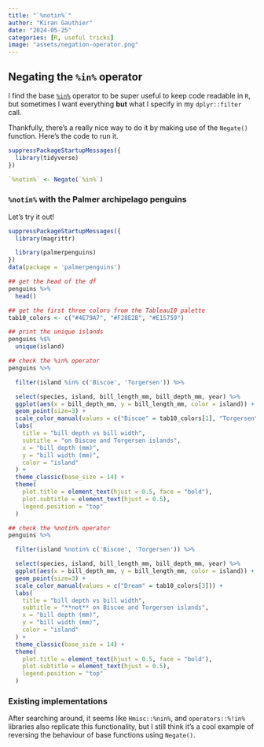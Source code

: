 ```yaml
---
title: "`%notin%`"
author: "Kiran Gauthier"
date: "2024-05-25"
categories: [R, useful tricks]
image: "assets/negation-operator.png"
---
```


## Negating the `%in%` operator

I find the base [`%in%`](https://stat.ethz.ch/R-manual/R-devel/library/base/html/match.html) operator to be super useful to keep code readable in `R`, but sometimes I want everything **but** what I specify in my `dplyr::filter` call.

Thankfully, there's a really nice way to do it by making use of the `Negate()` function. Here's the code to run it.

```r
suppressPackageStartupMessages({
  library(tidyverse)
})

`%notin%` <- Negate(`%in%`)
```

### `%notin%` with the Palmer archipelago penguins

Let's try it out!

```r
suppressPackageStartupMessages({
  library(magrittr)

  library(palmerpenguins)
})
data(package = 'palmerpenguins')

## get the head of the df
penguins %>%
  head()

## get the first three colors from the Tableau10 palette
tab10_colors <- c("#4E79A7", "#F28E2B", "#E15759")
```

```r
## print the unique islands
penguins %$%
  unique(island)
```

```r
## check the %in% operator
penguins %>%

  filter(island %in% c('Biscoe', 'Torgersen')) %>%

  select(species, island, bill_length_mm, bill_depth_mm, year) %>%
  ggplot(aes(x = bill_depth_mm, y = bill_length_mm, color = island)) +
  geom_point(size=3) +
  scale_color_manual(values = c("Biscoe" = tab10_colors[1], "Torgersen" = tab10_colors[2])) +
  labs(
    title = "bill depth vs bill width",
    subtitle = "on Biscoe and Torgersen islands",
    x = "bill depth (mm)",
    y = "bill width (mm)",
    color = "island"
  ) +
  theme_classic(base_size = 14) +
  theme(
    plot.title = element_text(hjust = 0.5, face = "bold"),
    plot.subtitle = element_text(hjust = 0.5),
    legend.position = "top"
  )
```

```r
## check the %notin% operator
penguins %>%

  filter(island %notin% c('Biscoe', 'Torgersen')) %>%

  select(species, island, bill_length_mm, bill_depth_mm, year) %>%
  ggplot(aes(x = bill_depth_mm, y = bill_length_mm, color = island)) +
  geom_point(size=3) +
  scale_color_manual(values = c("Dream" = tab10_colors[3])) +
  labs(
    title = "bill depth vs bill width",
    subtitle = "**not** on Biscoe and Torgersen islands",
    x = "bill depth (mm)",
    y = "bill width (mm)",
    color = "island"
  ) +
  theme_classic(base_size = 14) +
  theme(
    plot.title = element_text(hjust = 0.5, face = "bold"),
    plot.subtitle = element_text(hjust = 0.5),
    legend.position = "top"
  )
```

### Existing implementations

After searching around, it seems like `Hmisc::%nin%`, and `operators::%!in%` libraries also replicate this functionality, but I still think it's a cool example of reversing the behaviour of base functions using `Negate()`.
